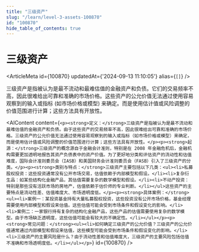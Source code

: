 ```yaml
---
title: "三级资产"
slug: "/learn/level-3-assets-100870"
id: "100870"
hide_table_of_contents: true
---
```



# 三级资产

<ArticleMeta id={100870} updatedAt={'2024-09-13 11:10:05'} alias={`[]`} />
<div className='border-solid border-b border-t-0 my-4 border-[var(--ifm-color-gray-300)]' />

三级资产是指被认为是最不流动和最难估值的金融资产和负债。它们的交易频率不高，因此很难给出可靠和准确的市场价格。这些资产的公允价值无法通过使用容易观察到的输入或指标 (如市场价格或模型) 来确定。而是使用估计值或风险调整的价值范围进行计算；这些方法具有开放性。

<AIContent content={`<p><strong>定义：</strong>三级资产是指被认为是最不流动和最难估值的金融资产和负债。由于这些资产的交易频率不高，因此很难给出可靠和准确的市场价格。三级资产的公允价值无法通过使用容易观察到的输入或指标（如市场价格或模型）来确定，而是使用估计值或风险调整的价值范围进行计算；这些方法具有开放性。</p><p><strong>起源：</strong>三级资产的概念源自于金融会计准则，特别是在 2008 年金融危机后，金融机构需要更加透明地报告其资产负债表中的资产价值。为了更好地分类和评估资产的流动性和估值难度，国际会计准则委员会（IASB）和美国财务会计准则委员会（FASB）引入了三级资产的分类。</p><p><strong>类别与特点：</strong>三级资产主要包括以下几类：<ul><li>私募股权投资：这些投资通常没有公开市场交易，估值依赖于内部模型和假设。</li><li>复杂衍生品：如某些结构化金融产品，其估值需要复杂的数学模型和假设。</li><li>不动产投资：特别是那些没有活跃市场的房地产，估值依赖于估价师的专业判断。</li></ul>这些资产的主要特点是流动性差、估值难度大、市场透明度低。</p><p><strong>具体案例：</strong><ul><li>案例一：某投资基金持有大量私募股权投资，这些投资没有公开市场价格，基金经理需要使用内部模型和假设来估值。这些估值可能会受到市场条件和假设变化的影响。</li><li>案例二：一家银行持有复杂的结构化金融产品，这些产品的估值需要使用复杂的数学模型。由于市场缺乏透明度，这些估值可能会有较大的不确定性。</li></ul></p><p><strong>常见问题：</strong><ul><li>如何确定三级资产的公允价值？三级资产的公允价值通常通过内部模型和假设来估值，这些模型可能会受到市场条件和假设变化的影响。</li><li>三级资产的主要风险是什么？由于流动性差和估值难度大，三级资产的主要风险包括估值不准确和市场透明度低。</li></ul></p>`} id={100870} />
